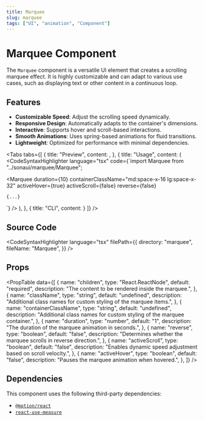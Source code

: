 ```yaml
---
title: Marquee
slug: marquee
tags: ["UI", "animation", "Component"]
---
```


# Marquee Component

The `Marquee` component is a versatile UI element that creates a scrolling marquee effect. It is highly customizable and can adapt to various use cases, such as displaying text or other content in a continuous loop.

## Features

- **Customizable Speed**: Adjust the scrolling speed dynamically.
- **Responsive Design**: Automatically adapts to the container's dimensions.
- **Interactive**: Supports hover and scroll-based interactions.
- **Smooth Animations**: Uses spring-based animations for fluid transitions.
- **Lightweight**: Optimized for performance with minimal dependencies.

<Divider />

<Tabs
  tabs={[
    {
      title: "Preview",
      content: <ComponentPreview componentPath="Marquee_ex.tsx" />,
    },
    {
      title: "Usage",
      content: (
<CodeSyntaxHighlighter 
  language="tsx"
  code={`import Marquee from "../sonaui/marquee/Marquee";

<Marquee
  duration={10}
  containerClassName="md:space-x-16 lg:space-x-32"
  activeHover={true}
  activeScroll={false}
  reverse={false}
>
    {...}
</Marquee>
`} />
      ),
    },
    {
  title: "CLI",
  content: <CodeSyntaxHighlighter language="js" code={`npx @sonacode/sonaui-cli add Marquee`}/>
}
  ]}
/>

## Source Code

<CodeSyntaxHighlighter
  language="tsx"
  filePath={{
    directory: "marquee",
    fileName: "Marquee",
  }}
/>

## Props

<PropTable
  data={[
    {
      name: "children",
      type: "React.ReactNode",
      default: "required",
      description: "The content to be rendered inside the marquee.",
    },
    {
      name: "className",
      type: "string",
      default: "undefined",
      description:
        "Additional class names for custom styling of the marquee items.",
    },
    {
      name: "containerClassName",
      type: "string",
      default: "undefined",
      description:
        "Additional class names for custom styling of the marquee container.",
    },
    {
      name: "duration",
      type: "number",
      default: "1",
      description: "The duration of the marquee animation in seconds.",
    },
    {
      name: "reverse",
      type: "boolean",
      default: "false",
      description:
        "Determines whether the marquee scrolls in reverse direction.",
    },
    {
      name: "activeScroll",
      type: "boolean",
      default: "false",
      description: "Enables dynamic speed adjustment based on scroll velocity.",
    },
    {
      name: "activeHover",
      type: "boolean",
      default: "false",
      description: "Pauses the marquee animation when hovered.",
    },
  ]}
/>

## Dependencies

This component uses the following third-party dependencies:

- [`@motion/react`](https://motion.dev/)
- [`react-use-measure`](https://github.com/pmndrs/react-use-measure)
